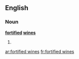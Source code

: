 ==English==

===Noun===
'''[[fortified]] [[wine]]s'''

# {{plural of|fortified wine}}

[[ar:fortified wines]]
[[fr:fortified wines]]